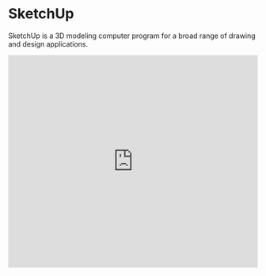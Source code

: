 
# SketchUp

SketchUp is a 3D modeling computer program for a broad range of drawing and design applications.

<Bleed>
  <iframe
    width="100%"
    height="430"
    src="https://www.youtube.com/embed/B8_oo0wxKB8"
    frameborder="0"
    allow="accelerometer; autoplay; clipboard-write; encrypted-media; gyroscope; picture-in-picture"
    allowfullscreen
  />
</Bleed>


<Callout type="warning" emoji="⚠️">
  SketchUp runs best of a device with a mouse and keyboard, and within a modern browser such as Firefox or Chrome. Full system requirements are available below.
</Callout>

For anything spatial or architectural, where exact measurements are needed to create your model, SketchUp is a great tool to use.

***

*Supported filetypes* - STL (best for 3D printing), DAE ,SKP, DWG, DXF, JPG + PNG (for textures and images)

*Minimum system requirements* - At least 4GB of RAM. At least 700 MB of available hard-disk space. Intel HD or similar graphics card with at least 512 MB video memory

[Open SketchUp](https://sketchup.com/products/sketchup-for-schools)